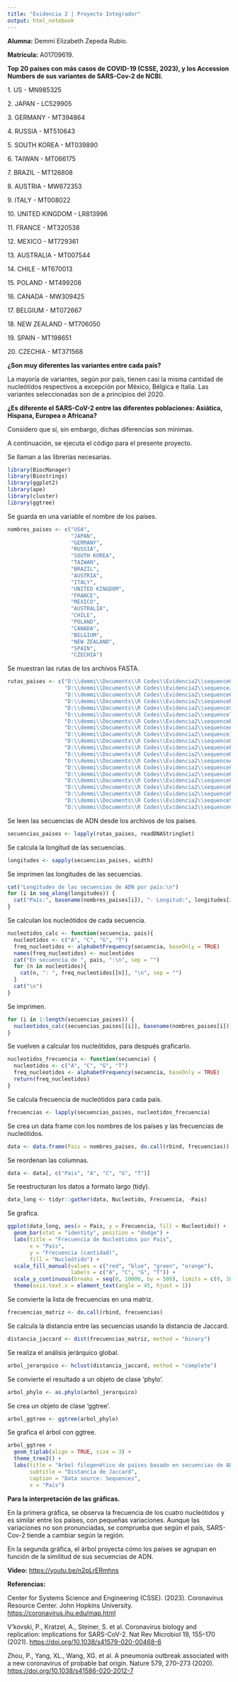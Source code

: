 ```yaml
---
title: "Evidencia 2 | Proyecto Integrador"
output: html_notebook
---
```


**Alumna:** Demmí Elizabeth Zepeda Rubio.

**Matrícula:** A01709619.

**Top 20 países con más casos de COVID-19 (CSSE, 2023), y los Accession Numbers de sus variantes de SARS-Cov-2 de NCBI.**

1\. US - MN985325

2\. JAPAN - LC529905

3\. GERMANY - MT394864

4\. RUSSIA - MT510643

5\. SOUTH KOREA - MT039890

6\. TAIWAN - MT066175

7\. BRAZIL - MT126808

8\. AUSTRIA - MW672353

9\. ITALY - MT008022

10\. UNITED KINGDOM - LR813996

11\. FRANCE - MT320538

12\. MEXICO - MT729361

13\. AUSTRALIA - MT007544

14\. CHILE - MT670013

15\. POLAND - MT499208

16\. CANADA - MW309425

17\. BELGIUM - MT072667

18\. NEW ZEALAND - MT706050

19\. SPAIN - MT198651

20\. CZECHIA - MT371568

**¿Son muy diferentes las variantes entre cada país?**

La mayoría de variantes, según por país, tienen casi la misma cantidad de nucleótidos respectivos a excepción por México, Bélgica e Italia. Las variantes seleccionadas son de a principios del 2020.

**¿Es diferente el SARS-CoV-2 entre las diferentes poblaciones: Asiática, Hispana, Europea o Africana?**

Considero que sí, sin embargo, dichas diferencias son mínimas.

A continuación, se ejecuta el código para el presente proyecto.

Se llaman a las librerías necesarias.

```r
library(BiocManager)
library(Biostrings)
library(ggplot2)
library(ape)
library(cluster)
library(ggtree)
```

Se guarda en una variable el nombre de los países.

```r
nombres_paises <- c("USA",
                    "JAPAN",
                    "GERMANY",
                    "RUSSIA",
                    "SOUTH KOREA",
                    "TAIWAN",
                    "BRAZIL",
                    "AUSTRIA",
                    "ITALY",
                    "UNITED KINGDOM",
                    "FRANCE",
                    "MEXICO",
                    "AUSTRALIA",
                    "CHILE",
                    "POLAND",
                    "CANADA",
                    "BELGIUM",
                    "NEW ZEALAND",
                    "SPAIN", 
                    "CZECHIA")
```

Se muestran las rutas de los archivos FASTA.

```r
rutas_paises <- c("D:\\demmi\\Documents\\R Codes\\Evidencia2\\sequenceUSA.fasta",
                  "D:\\demmi\\Documents\\R Codes\\Evidencia2\\sequenceJAPAN.fasta",
                  "D:\\demmi\\Documents\\R Codes\\Evidencia2\\sequenceGERMANY.fasta",
                  "D:\\demmi\\Documents\\R Codes\\Evidencia2\\sequenceRUSSIA.fasta",
                  "D:\\demmi\\Documents\\R Codes\\Evidencia2\\sequenceSOUTHKOREA.fasta",
                  "D:\\demmi\\Documents\\R Codes\\Evidencia2\\sequenceTAIWAN.fasta",
                  "D:\\demmi\\Documents\\R Codes\\Evidencia2\\sequenceBRAZIL.fasta",
                  "D:\\demmi\\Documents\\R Codes\\Evidencia2\\sequenceAUSTRIA.fasta",
                  "D:\\demmi\\Documents\\R Codes\\Evidencia2\\sequenceITALY.fasta",
                  "D:\\demmi\\Documents\\R Codes\\Evidencia2\\sequenceUK.fasta",
                  "D:\\demmi\\Documents\\R Codes\\Evidencia2\\sequenceFRANCE.fasta",
                  "D:\\demmi\\Documents\\R Codes\\Evidencia2\\sequenceMEXICO.fasta",
                  "D:\\demmi\\Documents\\R Codes\\Evidencia2\\sequenceAUSTRALIA.fasta",
                  "D:\\demmi\\Documents\\R Codes\\Evidencia2\\sequenceCHILE.fasta",
                  "D:\\demmi\\Documents\\R Codes\\Evidencia2\\sequencePOLAND.fasta",
                  "D:\\demmi\\Documents\\R Codes\\Evidencia2\\sequenceCANADA.fasta",
                  "D:\\demmi\\Documents\\R Codes\\Evidencia2\\sequenceBELGIUM.fasta",
                  "D:\\demmi\\Documents\\R Codes\\Evidencia2\\sequenceNZ.fasta",
                  "D:\\demmi\\Documents\\R Codes\\Evidencia2\\sequenceSPAIN.fasta", 
                  "D:\\demmi\\Documents\\R Codes\\Evidencia2\\sequenceCZECHIA.fasta")
```

Se leen las secuencias de ADN desde los archivos de los países.

```r
secuencias_paises <- lapply(rutas_paises, readDNAStringSet)
```

Se calcula la longitud de las secuencias.

```r
longitudes <- sapply(secuencias_paises, width)
```

Se imprimen las longitudes de las secuencias.

```r
cat("Longitudes de las secuencias de ADN por país:\n")
for (i in seq_along(longitudes)) {
  cat("País:", basename(nombres_paises[i]), "- Longitud:", longitudes[i], "\n")
}
```

Se calculan los nucleótidos de cada secuencia.

```r
nucleotidos_calc <- function(secuencia, pais){
  nucleotidos <- c("A", "C", "G", "T")
  freq_nucleotidos <- alphabetFrequency(secuencia, baseOnly = TRUE)
  names(freq_nucleotidos) <- nucleotidos
  cat("En secuencia de ", pais, ":\n", sep = "")
  for (n in nucleotidos){
    cat(n, ": ", freq_nucleotidos[[n]], "\n", sep = "")
  }
  cat("\n")
}
```

Se imprimen.

```r
for (i in 1:length(secuencias_paises)) {
  nucleotidos_calc(secuencias_paises[[i]], basename(nombres_paises[i]))
}
```

Se vuelven a calcular los nucleótidos, para después graficarlo.

```r
nucleotidos_frecuencia <- function(secuencia) {
  nucleotidos <- c("A", "C", "G", "T")
  freq_nucleotidos <- alphabetFrequency(secuencia, baseOnly = TRUE)
  return(freq_nucleotidos)
}
```

Se calcula frecuencia de nucleótidos para cada país.

```r
frecuencias <- lapply(secuencias_paises, nucleotidos_frecuencia)
```

Se crea un data frame con los nombres de los países y las frecuencias de nucleótidos.

```r
data <- data.frame(Pais = nombres_paises, do.call(rbind, frecuencias))
```

Se reordenan las columnas.

```r
data <- data[, c("Pais", "A", "C", "G", "T")]
```

Se reestructuran los datos a formato largo (tidy).

```r
data_long <- tidyr::gather(data, Nucleotido, Frecuencia, -Pais)
```

Se grafica.

```r
ggplot(data_long, aes(x = Pais, y = Frecuencia, fill = Nucleotido)) +
  geom_bar(stat = "identity", position = "dodge") +
  labs(title = "Frecuencia de Nucleótidos por País",
       x = "País",
       y = "Frecuencia (cantidad)",
       fill = "Nucleótido") +
  scale_fill_manual(values = c("red", "blue", "green", "orange"),
                    labels = c("A", "C", "G", "T")) +
  scale_y_continuous(breaks = seq(0, 10000, by = 500), limits = c(0, 10000)) +
  theme(axis.text.x = element_text(angle = 45, hjust = 1))
```

Se convierte la lista de frecuencias en una matriz.

```r
frecuencias_matriz <- do.call(rbind, frecuencias)
```

Se calcula la distancia entre las secuencias usando la distancia de Jaccard.

```r
distancia_jaccard <- dist(frecuencias_matriz, method = "binary")
```

Se realiza el análisis jerárquico global.

```r
arbol_jerarquico <- hclust(distancia_jaccard, method = "complete")
```

Se convierte el resultado a un objeto de clase 'phylo'.

```r
arbol_phylo <- as.phylo(arbol_jerarquico)
```

Se crea un objeto de clase 'ggtree'.

```r
arbol_ggtree <- ggtree(arbol_phylo)
```

Se grafica el árbol con ggtree.

```r
arbol_ggtree + 
  geom_tiplab(align = TRUE, size = 3) +
  theme_tree2() +
  labs(title = "Árbol filogenético de países basado en secuencias de ADN",
       subtitle = "Distancia de Jaccard",
       caption = "Data source: Sequences",
       x = "País")
```

**Para la interpretación de las gráficas.**

En la primera gráfica, se observa la frecuencia de los cuatro nucleótidos y es similar entre los países, con pequeñas variaciones. Aunque las variaciones no son pronunciadas, se comprueba que según el país, SARS-Cov-2 tiende a cambiar según la región.

En la segunda gráfica, el árbol proyecta cómo los países se agrupan en función de la similitud de sus secuencias de ADN.

**Video:** <https://youtu.be/n2pLrERmhns>

**Referencias:**

Center for Systems Science and Engineering (CSSE). (2023). Coronavirus Resource Center. John Hopkins University. <https://coronavirus.jhu.edu/map.html>

V’kovski, P., Kratzel, A., Steiner, S. et al. Coronavirus biology and replication: implications for SARS-CoV-2. Nat Rev Microbiol 19, 155–170 (2021). <https://doi.org/10.1038/s41579-020-00468-6>

Zhou, P., Yang, XL., Wang, XG. et al. A pneumonia outbreak associated with a new coronavirus of probable bat origin. Nature 579, 270–273 (2020). <https://doi.org/10.1038/s41586-020-2012-7>
